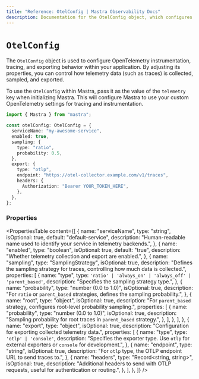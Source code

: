 ---
title: "Reference: OtelConfig | Mastra Observability Docs"
description: Documentation for the OtelConfig object, which configures OpenTelemetry instrumentation, tracing, and exporting behavior.
---

# `OtelConfig`

The `OtelConfig` object is used to configure OpenTelemetry instrumentation, tracing, and exporting behavior within your application. By adjusting its properties, you can control how telemetry data (such as traces) is collected, sampled, and exported.

To use the `OtelConfig` within Mastra, pass it as the value of the `telemetry` key when initializing Mastra. This will configure Mastra to use your custom OpenTelemetry settings for tracing and instrumentation.

```typescript showLineNumbers copy
import { Mastra } from "mastra";

const otelConfig: OtelConfig = {
  serviceName: "my-awesome-service",
  enabled: true,
  sampling: {
    type: "ratio",
    probability: 0.5,
  },
  export: {
    type: "otlp",
    endpoint: "https://otel-collector.example.com/v1/traces",
    headers: {
      Authorization: "Bearer YOUR_TOKEN_HERE",
    },
  },
};
```

### Properties

<PropertiesTable
  content={[
    {
      name: "serviceName",
      type: "string",
      isOptional: true,
      default: "default-service",
      description:
        "Human-readable name used to identify your service in telemetry backends.",
    },
    {
      name: "enabled",
      type: "boolean",
      isOptional: true,
      default: "true",
      description: "Whether telemetry collection and export are enabled.",
    },
    {
      name: "sampling",
      type: "SamplingStrategy",
      isOptional: true,
      description:
        "Defines the sampling strategy for traces, controlling how much data is collected.",
      properties: [
        {
          name: "type",
          type: `'ratio' | 'always_on' | 'always_off' | 'parent_based'`,
          description: "Specifies the sampling strategy type.",
        },
        {
          name: "probability",
          type: "number (0.0 to 1.0)",
          isOptional: true,
          description:
            "For `ratio` or `parent_based` strategies, defines the sampling probability.",
        },
        {
          name: "root",
          type: "object",
          isOptional: true,
          description:
            "For `parent_based` strategy, configures root-level probability sampling.",
          properties: [
            {
              name: "probability",
              type: "number (0.0 to 1.0)",
              isOptional: true,
              description:
                "Sampling probability for root traces in `parent_based` strategy.",
            },
          ],
        },
      ],
    },
    {
      name: "export",
      type: "object",
      isOptional: true,
      description: "Configuration for exporting collected telemetry data.",
      properties: [
        {
          name: "type",
          type: `'otlp' | 'console'`,
          description:
            "Specifies the exporter type. Use `otlp` for external exporters or `console` for development.",
        },
        {
          name: "endpoint",
          type: "string",
          isOptional: true,
          description:
            "For `otlp` type, the OTLP endpoint URL to send traces to.",
        },
        {
          name: "headers",
          type: "Record<string, string>",
          isOptional: true,
          description:
            "Additional headers to send with OTLP requests, useful for authentication or routing.",
        },
      ],
    },
  ]}
/>
